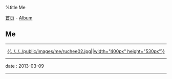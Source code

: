 %title Me

[[../../index|首页]] - [[../index|Album]]
==Me==
----
<center>[[../gf/pic01|{{../../../public/images/me/ruchee02.jpg||width="400px" height="530px"}}]]</center>
----
<red>date</red> : 2013-03-09
----
